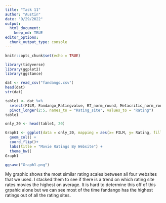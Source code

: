 ```yaml
---
title: "Task 11"
author: "Austin"
date: "9/29/2022"
output: 
  html_document:
    keep_md: TRUE
editor_options: 
  chunk_output_type: console
---
```


```r
knitr::opts_chunk$set(echo = TRUE)
```

```r
library(tidyverse)
library(ggplot2)
library(ggstance)
```

```r
dat <- read_csv("fandango.csv")
head(dat)
str(dat)
```

```r
table1 <- dat %>%
  select(FILM, Fandango_Ratingvalue, RT_norm_round, Metacritic_norm_round, IMDB_norm_round) %>%
  pivot_longer(2:5, names_to = "Rating_site", values_to = "Rating")
table1

only_20 <- head(table1, 20)

Graph1 <- ggplot(data = only_20, mapping = aes(x= FILM, y= Rating, fill = Rating_site, position_fill())) +
  geom_col() +
  coord_flip()+
  labs(title = "Movie Ratings By Website") +
  theme_bw()
Graph1

ggsave("Graph1.png")


```
My graphic shows the most similar rating scales between all four websites that we used. I stacked them to see if there is a trend on which rating site rates movies the highest on average. It is hard to determine this off of this grpahic alone but we can see most of the time fandango has the highest ratings out of all the rating sites.
